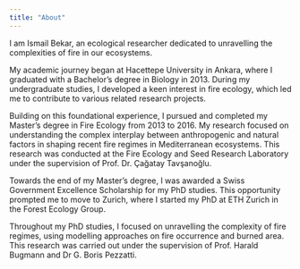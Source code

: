 ```yaml
---
title: "About"
---
```


I am Ismail Bekar, an ecological researcher dedicated to unravelling the complexities of fire in our ecosystems.

My academic journey began at Hacettepe University in Ankara, where I graduated with a Bachelor's degree in Biology in 2013. During my undergraduate studies, I developed a keen interest in fire ecology, which led me to contribute to various related research projects.

Building on this foundational experience, I pursued and completed my Master's degree in Fire Ecology from 2013 to 2016. My research focused on understanding the complex interplay between anthropogenic and natural factors in shaping recent fire regimes in Mediterranean ecosystems. This research was conducted at the Fire Ecology and Seed Research Laboratory under the supervision of Prof. Dr. Çağatay Tavşanoğlu.

Towards the end of my Master's degree, I was awarded a Swiss Government Excellence Scholarship for my PhD studies. This opportunity prompted me to move to Zurich, where I started my PhD at ETH Zurich in the Forest Ecology Group.

Throughout my PhD studies, I focused on unravelling the complexity of fire regimes, using modelling approaches on fire occurrence and burned area. This research was carried out under the supervision of Prof. Harald Bugmann and Dr G. Boris Pezzatti.
